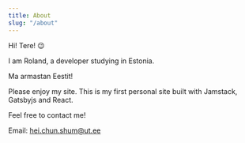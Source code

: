 ```yaml
---
title: About
slug: "/about"
---
```


Hi! Tere! 😉

I am Roland, a developer studying in Estonia.

Ma armastan Eestit!

Please enjoy my site. This is my first personal site built with Jamstack, Gatsbyjs and React.

Feel free to contact me!


Email: hei.chun.shum@ut.ee
